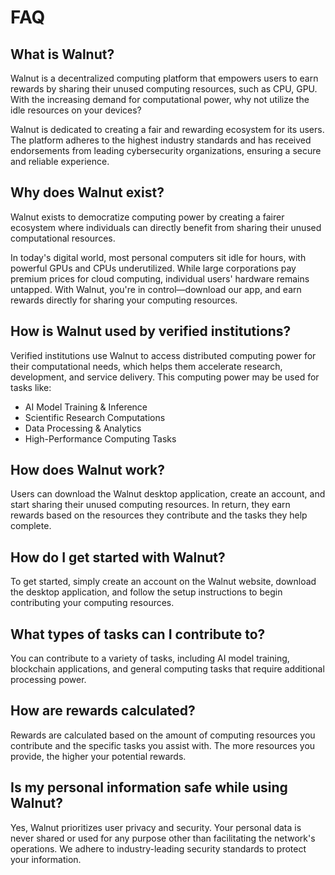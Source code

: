 # FAQ

## What is Walnut?

Walnut is a decentralized computing platform that empowers users to earn rewards by sharing their unused computing resources, such as CPU, GPU. With the increasing demand for computational power, why not utilize the idle resources on your devices?

Walnut is dedicated to creating a fair and rewarding ecosystem for its users. The platform adheres to the highest industry standards and has received endorsements from leading cybersecurity organizations, ensuring a secure and reliable experience.

## Why does Walnut exist?

Walnut exists to democratize computing power by creating a fairer ecosystem where individuals can directly benefit from sharing their unused computational resources.

In today's digital world, most personal computers sit idle for hours, with powerful GPUs and CPUs underutilized. While large corporations pay premium prices for cloud computing, individual users' hardware remains untapped. With Walnut, you're in control—download our app, and earn rewards directly for sharing your computing resources.

## How is Walnut used by verified institutions?

Verified institutions use Walnut to access distributed computing power for their computational needs, which helps them accelerate research, development, and service delivery. This computing power may be used for tasks like:

- AI Model Training & Inference
- Scientific Research Computations
- Data Processing & Analytics
- High-Performance Computing Tasks

## How does Walnut work?

Users can download the Walnut desktop application, create an account, and start sharing their unused computing resources. In return, they earn rewards based on the resources they contribute and the tasks they help complete.

## How do I get started with Walnut?

To get started, simply create an account on the Walnut website, download the desktop application, and follow the setup instructions to begin contributing your computing resources.

## What types of tasks can I contribute to?

You can contribute to a variety of tasks, including AI model training, blockchain applications, and general computing tasks that require additional processing power.

## How are rewards calculated?

Rewards are calculated based on the amount of computing resources you contribute and the specific tasks you assist with. The more resources you provide, the higher your potential rewards.

## Is my personal information safe while using Walnut?

Yes, Walnut prioritizes user privacy and security. Your personal data is never shared or used for any purpose other than facilitating the network's operations. We adhere to industry-leading security standards to protect your information.
